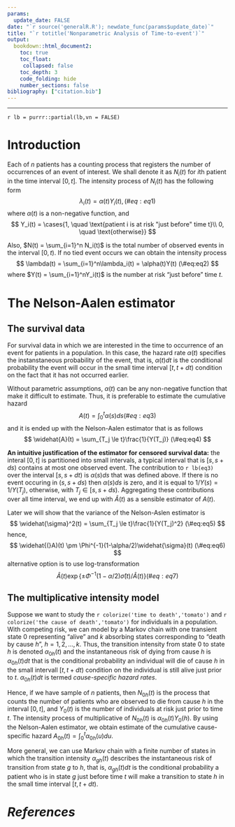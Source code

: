 ```yaml
---
params:
  update_date: FALSE
date: "`r source('generalR.R'); newdate_func(params$update_date)`"
title: "`r totitle('Nonparametric Analysis of Time-to-event')`"
output:
  bookdown::html_document2:
    toc: true
    toc_float: 
     collapsed: false
    toc_depth: 3
    code_folding: hide
    number_sections: false
bibliography: ["citation.bib"]
---
```


\newcommand{\bf}[1]{\boldsymbol{#1}}
\newcommand{\hat}[1]{\widehat{#1}}
\newcommand{\mm}[1]{\mathbb{#1}}
\newcommand{\bar}[1]{\overline{#1}}
\newcommand{\tp}[1]{{#1}^{\top}}

\def\E{\Bbb{E}}
\def\V{\Bbb{V}}
\def\P{\Bbb{P}}
\def\I{{\large\unicode{x1D7D9}}}
\def\indep{\perp\!\!\!\!\perp}
\newcommand{\overeq}[2]{\stackrel{#1}{#2}}
\def\epsilon{\varepsilon} 

---

`r lb = purrr::partial(lb,vn = FALSE)`

# Introduction

Each of $n$ patients has a counting process that registers the number of occurrences of an event of interest. We shall denote it as $N_i(t)$ for $i$th patient in the time interval $[0,t]$. The intensity process of $N_i(t)$ has the following form 
$$
\lambda_i(t) = \alpha(t)Y_i(t), 
(\#eq:eq1)
$$
where $\alpha(t)$ is a non-negative function, and
$$
Y_i(t) = \cases{1, \quad \text{patient i is at risk "just before" time t}\\
0, \quad \text{otherwise}}
$$

Also, $N(t) = \sum_{i=1}^n N_i(t)$ is the total number of observed events in the interval $[0,t)$. If no tied event occurs we can obtain the intensity process
$$
\lambda(t) = \sum_{i=1}^n\lambda_i(t) = \alpha(t)Y(t)
(\#eq:eq2)
$$
where $Y(t) = \sum_{i=1}^nY_i(t)$ is the number at risk "just before" time $t$.

# The Nelson-Aalen estimator

## The survival data

For survival data in which we are interested in the time to occurrence of an event for patients in a population. In this case, the hazard rate $\alpha(t)$ specifies the instanstaneous probability of the event, that is, $\alpha(t)dt$ is the conditional probability the event will occur in the small time interval $[t,t+dt)$ condition on the fact that it has not occurred earlier. 

Without parametric assumptions, $\alpha(t)$ can be any non-negative function that make it difficult to estimate. Thus, it is preferable to estimate the cumulative hazard
$$
A(t) = \int_0^t\alpha(s)ds
(\#eq:eq3)
$$
and it is ended up with the Nelson-Aalen estimator that is as follows
$$
\hat{A}(t) = \sum_{T_j \le t}\frac{1}{Y(T_j)}
(\#eq:eq4)
$$

__An intuitive justification of the estimator for censored survival data:__ the interal $[0,t]$ is partitioned into small intervals, a typical interval that is  $[s,s+ds)$  contains at most one observed event. The contribution to `r lb(eq3)` over the interval $[s,s+dt)$ is $\alpha(s)ds$ that was defined above. If there is no event occuring in $(s,s+ds)$ then $\alpha(s)ds$ is zero, and it is equal to $1/Y(s) = 1/Y(T_j)$, otherwise, with $T_j \in [s,s+ds)$. Aggregating these contributions over all time interval, we end up with $\hat{A}(t)$ as a sensible estimator of $A(t)$. 

Later we will show that the variance of the Nelson-Aslen estimator is 
$$
\hat{\sigma}^2(t) = \sum_{T_j \le t}\frac{1}{Y(T_j)^2}
(\#eq:eq5)
$$
hence,
$$
\hat(A)(t) \pm \Phi^{-1}(1-\alpha/2)\hat{\sigma}(t)
(\#eq:eq6)
$$
alternative option is to use log-transformation
$$
\hat{A}(t)\exp\{\pm \Phi^{-1}(1-\alpha/2)\hat{\sigma}(t)/\hat{A}(t)\}
(\#eq:eq7)
$$

## The multiplicative intensity model

Suppose we want to study the `r colorize('time to death','tomato')` and `r colorize('the cause of death','tomato')` for individuals in a population. With competing risk, we can model by a Markov chain with one transient state $0$ representing "alive" and $k$ absorbing states corresponding to "death by cause $h$", $h = 1,2,\dots,k$. Thus, the transition intensity from state 0 to state $h$ is denoted $\alpha_{0h}(t)$ and the instantaneous risk of dying from cause $h$ is $\alpha_{0h}(t)dt$ that is the conditional probability an individual will die of cause $h$ in the small intervall $[t,t+dt)$ condition on the individual is still alive just prior to $t$. $\alpha_{0h}(t)dt$ is termed _cause-specific hazard rates_.

Hence, if we have  sample of $n$ patients, then $N_{0h}(t)$ is the process that counts the number of patients who are observed to die from cause $h$ in the interval $[0,t]$, and $Y_0(t)$ is the number of individuals at risk just prior to time $t$. The intensity process of multiplicative of $N_{0h}(t)$ is $\alpha_{0h}(t)Y_0(h)$. By using the Nelson-Aalen estimator, we obtain estimate of the cumulative cause-specific hazard $A_{0h}(t) = \int_0^t \alpha_{0h}(u)du$.

More general, we can use Markov chain with a finite number of states in which the transition intensity $\alpha_{gh}(t)$ describes the instantaneous risk of transition from state $g$ to $h$, that is, $\alpha_{gh}(t)dt$ is the conditional probability a patient who is in state $g$ just before time $t$ will make a transition to state $h$ in the small time interval $[t,t+dt)$. 



<!-- ------------------------------------------------------------------------------------ -->
# _References_
